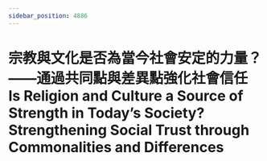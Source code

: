 ```yaml
---
sidebar_position: 4886
---
```



# 宗教與文化是否為當今社會安定的力量？ ——通過共同點與差異點強化社會信任 Is Religion and Culture a Source of Strength in Today’s Society? Strengthening Social Trust through Commonalities and Differences

<ReactPlayer controls='true' url='https://tw4.amtb.de/redirect/media/himp4/21/21-782/21-782-0001.mp4' />